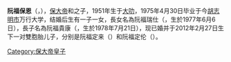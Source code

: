 {{暂定名称}}
{{Infobox royalty
|image=Bao An.jpg
|birth_date= {{Birth date and age|1951|11|3|df=yes}}
|father=[[保大帝|保大帝]]
|mother={{link-vi|黎氏飛映|Lê Thị Phi Ánh}}
|issue=阮福贵康
}}
'''阮福保恩'''（{{lang-vi|Nguyễn Phúc Bảo Ân}}，{{bd|1951年|11月3日|catIdx=Nguyễn}}），[[保大帝|保大帝]]和{{link-vi|黎氏飛映|Lê Thị Phi Ánh}}之子，1951年生于[[大叻|大叻]]，1975年4月30日毕业于今[[胡志明市|胡志明市]]万行大学，结婚后生有一子一女，長女名為阮福瑞仕（{{lang-vi|Nguyễn Phúc Thụy Sĩ}}，生於1977年6月6日），長子名為阮福貴康（{{lang-vi|Nguyễn Phúc Quý Khang}}，生於1978年7月21日），现已婚并于2012年2月27日生下一对雙胞胎儿子，分别是阮福定来（{{lang-vi|Nguyễn Phúc Định Lai}}）和阮福定伦（{{lang-vi|Nguyễn Phúc Định Luân}}）。
[[Category:保大帝皇子|Category:保大帝皇子]]